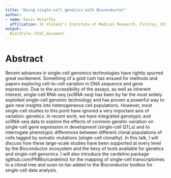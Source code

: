 ```yaml
---
title: "Doing single-cell genetics with Bioconductor"
author:
- name: Davis McCarthy
  affiliation: St Vincent's Institute of Medical Research, Fitzroy, VIC, Australia
output:
  BiocStyle::html_document
---
```


# Abstract

Recent advances in single-cell genomics technologies have rightly spurred great excitement. Something of a gold rush has ensued for methods and papers exploring cell-to-cell variation in DNA sequence and gene expression. Due to the accessibility of the assays, as well as inherent interest, single-cell RNA-seq (scRNA-seq) has been by far the most widely exploited single-cell genomic technology and has proven a powerful way to gain new insights into heterogeneous cell populations. However, most single-cell studies to this point have ignored a very important axis of variation: genetics. In recent work, we have integrated genotypic and scRNA-seq data to explore the effects of common genetic variation on single-cell gene expression in development (single-cell QTLs) and to interrogate phenotypic differences between different clonal populations of cells tagged by somatic mutations (single-cell clonality). In this talk, I will discuss how these large-scale studies have been supported at every level by the Bioconductor ecosystem and the bevy of tools available for genetics and single-cell genomics. I will also introduce the cardelino package (github.com/PMBio/cardelino) for the mapping of single-cell transcriptomes to a clonal tree and soon-to-be-added to the Bioconductor toolbox for single-cell data analysis.